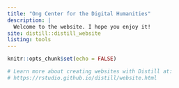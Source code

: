```yaml
---
title: "Ong Center for the Digital Humanities"
description: |
  Welcome to the website. I hope you enjoy it!
site: distill::distill_website
listing: tools
---
```


```r
knitr::opts_chunk$set(echo = FALSE)

# Learn more about creating websites with Distill at:
# https://rstudio.github.io/distill/website.html

```

